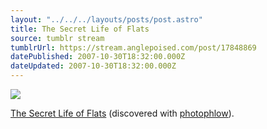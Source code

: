 ```yaml
---
layout: "../../../layouts/posts/post.astro"
title: The Secret Life of Flats
source: tumblr stream
tumblrUrl: https://stream.anglepoised.com/post/17848869
datePublished: 2007-10-30T18:32:00.000Z
dateUpdated: 2007-10-30T18:32:00.000Z
---
```


![](/images/notes/17848869.jpg)

[The Secret Life of Flats](http://flickr.com/photos/what_silence_looks_like/492934682/)
(discovered with [photophlow](http://www.photophlow.com/)).
